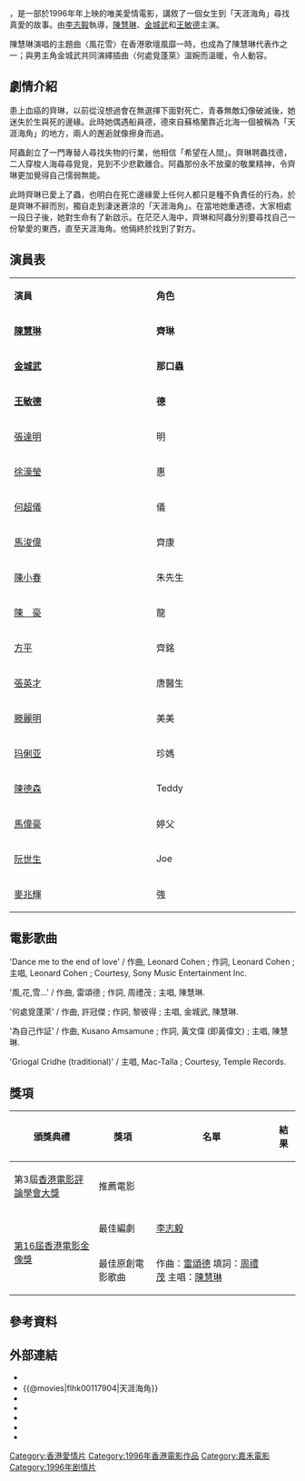 {{Infobox_Film
| name = 天涯海角
| original_name = ''{{lang|en|Lost and Found}}''
| image = Lost and Found poster.jpg
| director = [[李志毅|李志毅]]
| producer = 李志毅
| producer_2 = 陳麗珊
| writer = 李志毅
| starring = [[陳慧琳|陳慧琳]]<br/>[[金城武|金城武]]<br/>[[王敏德|王敏德]]
| maintheme = 〈風花雪〉／[[陳慧琳|陳慧琳]]<ref name="hklib">{{cite web|url=https://mmis.hkpl.gov.hk/coverpage/-/coverpage/view?_coverpage_WAR_mmisportalportlet_ref=LPEC03&p_r_p_-1078056564_c=QF757YsWv59H%2FuxqfBwEJFu0AvPSGuPL&_coverpage_WAR_mmisportalportlet_log=Y&tabs1=CATALOGUE|title=陳慧琳最愛的主題曲 Disc two = The beloved collection fo Kelly Chen|publisher=[[正東唱片|正東唱片]]|via=[[香港公共圖書館|香港公共圖書館]]館藏詳細資料|date=|accessdate=2021-06-28|archive-date=2021-07-02|archive-url=https://web.archive.org/web/20210702095015/https://mmis.hkpl.gov.hk/coverpage/-/coverpage/view?_coverpage_WAR_mmisportalportlet_ref=LPEC03&p_r_p_-1078056564_c=QF757YsWv59H%2FuxqfBwEJFu0AvPSGuPL&_coverpage_WAR_mmisportalportlet_log=Y&tabs1=CATALOGUE|dead-url=no}}</ref>
| endtheme = 〈{{lang|en|Dance Me To The End of Love}}〉／[[里奥纳德·科恩|李歐納·柯恩]]
| music = [[雷頌德|雷頌德]]
| cinematography = 黃仲標
| editing = 美峰
| studio = [[嘉禾電影|嘉禾娛樂事業有限公司]]<br>電影人製作有限公司
| distributor = {{BHKG}}：[[嘉禾電影|嘉禾娛樂事業有限公司]]
| released = {{BHKG}}：{{film date|1996|10|18}}{{JPN}}：{{start date|1997|7|5}}<ref>{{cite web |url=https://www.imdb.com/title/tt0117904/releaseinfo?ref_=tt_dt_rdat |language=en |title= Lost and Found (1996) Release Info|publisher=[[IMDb|IMDb]]|date= |accessdate= 2021-06-23}}</ref>
| runtime = 109 分鐘
| country = {{英屬香港電影}}
| language = 粤语
| budget = 
| gross = [[HK$|HK$]] 5,383,985.00<ref>{{cite web |url=http://www.boxofficecn.com/hkboxoffice1996 |title=1996 香港票房 |publisher=中國電影票房榜 |access-date=2021-06-23 |archive-date=2020-01-05 |archive-url=https://web.archive.org/web/20200105121029/http://www.boxofficecn.com/hkboxoffice1996/ |dead-url=yes }}</ref>
| imdb_id  = tt0117904 
|}}

{{engname|《天涯海角》|''Lost and Found''}}，是一部於1996年年上映的唯美愛情電影，講敘了一個女生到「天涯海角」尋找真愛的故事。由[[李志毅|李志毅]]執導，[[陳慧琳|陳慧琳]]、[[金城武|金城武]]和[[王敏德|王敏德]]主演。

陳慧琳演唱的主題曲〈風花雪〉在香港歌壇風靡一時，也成為了陳慧琳代表作之一；與男主角金城武共同演繹插曲〈何處覓蓬萊〉溫婉而溫暖，令人動容。

==劇情介紹==
患上血癌的齊琳，以前從沒想過會在無選擇下面對死亡，青春無敵幻像破滅後，她迷失於生與死的邊緣。此時她偶遇船員德，德來自蘇格蘭靠近北海一個被稱為「天涯海角」的地方，兩人的邂逅就像擦身而過。

阿蟲創立了一門專替人尋找失物的行業，他相信「希望在人間」。齊琳聘蟲找德，二人穿梭人海尋尋覓覓，見到不少悲歡離合。阿蟲那份永不放棄的敬業精神，令齊琳更加覺得自己懦弱無能。

此時齊琳已愛上了蟲，也明白在死亡邊緣愛上任何人都只是種不負責任的行為，於是齊琳不辭而別，獨自走到淒迷蒼涼的「天涯海角」。在當地她重遇德，大家相處一段日子後，她對生命有了新啟示。在茫茫人海中，齊琳和阿蟲分別要尋找自己一份摯愛的東西，直至天涯海角。他倆終於找到了對方。


==演員表==
{|class="wikitable" style="width:60%"
|- style="background:cornflowerblue; color:white" align=center
|style="width:12%"|'''演員'''||style="width:12%"|'''角色'''
|-
|'''[[陳慧琳|陳慧琳]]'''||'''齊琳'''
|-
|'''[[金城武|金城武]]'''||'''那口蟲'''
|-
|'''[[王敏德|王敏德]]'''||'''德'''
|-
|[[張達明_(演員)|張達明]]||明
|-
|[[徐濠瑩|徐濠瑩]]||惠
|-
|[[何超儀|何超儀]]||儀
|-
|[[馬浚偉|馬浚偉]]||齊康
|-
|[[陳小春|陳小春]]||朱先生
|-
|[[陳豪_(演員)|陳　豪]]||龍
|-
|[[方平|方平]]||齊銘
|-
|[[張英才|張英才]]||唐醫生
|-
|[[滕麗明|滕麗明]]||美美
|-
|[[玛俐亚|玛俐亚]]||珍媽
|-
|[[陳德森|陳德森]]||Teddy
|-
|[[馬偉豪|馬偉豪]]||婷父
|-
|[[阮世生|阮世生]]||Joe
|-
|[[麥兆輝|麥兆輝]]||強
|}

==電影歌曲	==
'Dance me to the end of love' / 作曲, Leonard Cohen ; 作詞, Leonard Cohen ; 主唱, Leonard Cohen ; Courtesy, Sony Music Entertainment Inc.

'風,花,雪...' / 作曲, 雷頌德 ; 作詞, 周禮茂 ; 主唱, 陳慧琳.

'何處覓蓬萊' / 作曲, 許冠傑 ; 作詞, 黎彼得 ; 主唱, 金城武, 陳慧琳.

'為自己作証' / 作曲, Kusano Amsamune ; 作詞, 黃文偉 (即黃偉文) ; 主唱, 陳慧琳.

'Griogal Cridhe (traditional)' / 主唱, Mac-Talla ; Courtesy, Temple Records.
== 獎項 ==
{|class="wikitable" 
!頒獎典禮!!獎項!!名單!!結果
|-
|第3屆[[香港電影評論學會大獎|香港電影評論學會大獎]]
|推薦電影
|
|{{won}}
|-
|rowspan="2" |[[第16屆香港電影金像獎|第16屆香港電影金像獎]]
|最佳編劇
|[[李志毅|李志毅]]
|{{nom}}
|-
|最佳原創電影歌曲
|作曲：[[雷頌德|雷頌德]] 填詞：[[周禮茂|周禮茂]] 主唱：[[陳慧琳|陳慧琳]]
|{{won}}
|}

== 參考資料 ==
{{reflist}}

== 外部連結 ==
*{{hkmdb title|8212|天涯海角}}
*{{@movies|flhk00117904|天涯海角}}
*{{Mtime|16629|天涯海角}}
*{{douban|title=天涯海角}}
*{{rotten-tomatoes|1077844-lost_and_found|天涯海角}}
*{{Amg movie|326171|天涯海角}}
*{{imdb title|0117904|天涯海角}}
{{陳慧琳}}
{{香港電影金像獎最佳原創電影歌曲}}
[[Category:香港愛情片|Category:香港愛情片]]
[[Category:1996年香港電影作品|Category:1996年香港電影作品]]
[[Category:嘉禾電影|Category:嘉禾電影]]
[[Category:1996年剧情片|Category:1996年剧情片]]